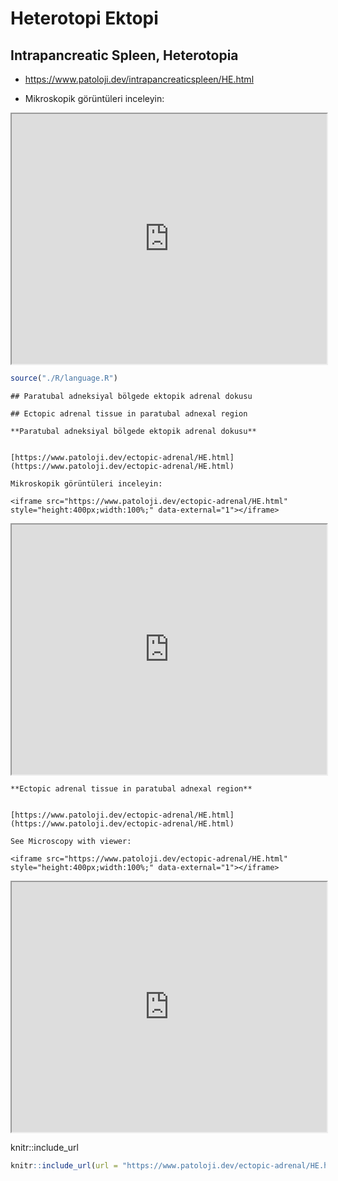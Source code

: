 # Heterotopi Ektopi

## Intrapancreatic Spleen, Heterotopia

-   <https://www.patoloji.dev/intrapancreaticspleen/HE.html>

-   Mikroskopik görüntüleri inceleyin:

<iframe src="https://www.patoloji.dev/intrapancreaticspleen/HE.html" style="height:400px;width:100%;" data-external="1">

</iframe>

```r
source("./R/language.R")
```

```asis
## Paratubal adneksiyal bölgede ektopik adrenal dokusu
```

```asis
## Ectopic adrenal tissue in paratubal adnexal region
```

```asis

**Paratubal adneksiyal bölgede ektopik adrenal dokusu**


[https://www.patoloji.dev/ectopic-adrenal/HE.html](https://www.patoloji.dev/ectopic-adrenal/HE.html)

Mikroskopik görüntüleri inceleyin:

<iframe src="https://www.patoloji.dev/ectopic-adrenal/HE.html" style="height:400px;width:100%;" data-external="1"></iframe>

```

```{=html}
<iframe src="https://www.patoloji.dev/ectopic-adrenal/HE.html" style="height:400px;width:100%;" data-external="1"></iframe>
```
```asis

**Ectopic adrenal tissue in paratubal adnexal region**


[https://www.patoloji.dev/ectopic-adrenal/HE.html](https://www.patoloji.dev/ectopic-adrenal/HE.html)

See Microscopy with viewer: 

<iframe src="https://www.patoloji.dev/ectopic-adrenal/HE.html" style="height:400px;width:100%;" data-external="1"></iframe>

```

```{=html}
<iframe src="https://www.patoloji.dev/ectopic-adrenal/HE.html" style="height:400px;width:100%;" data-external="1"></iframe>
```
knitr::include_url

```r
knitr::include_url(url = "https://www.patoloji.dev/ectopic-adrenal/HE.html")
```

